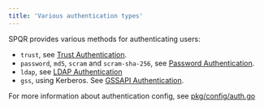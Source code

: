 ```yaml
---
title: 'Various authentication types'
---
```


SPQR provides various methods for authenticating users:
- `trust`, see [Trust Authentication](https://www.postgresql.org/docs/15/auth-trust.html). 
- `password`, `md5`, `scram` and `scram-sha-256`, see [Password Authentication](https://www.postgresql.org/docs/15/auth-password.html).
- `ldap`, see [LDAP Authentication](https://www.postgresql.org/docs/current/auth-ldap.html)
- `gss`, using Kerberos. See [GSSAPI Authentication](https://www.postgresql.org/docs/current/gssapi-auth.html).

For more information about authentication config, see [pkg/config/auth.go](https://github.com/pg-sharding/spqr/blob/master/pkg/config/auth.go)